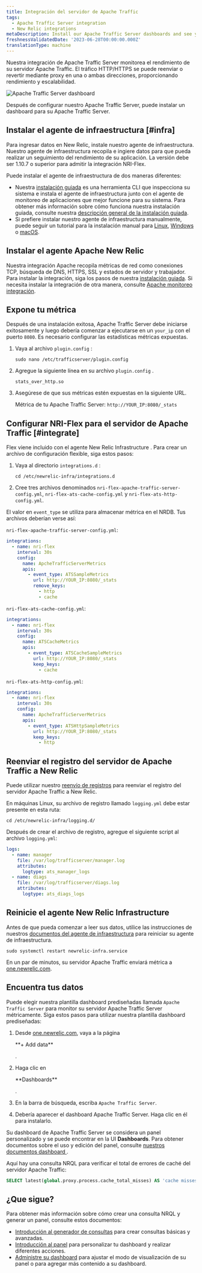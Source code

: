 ```yaml
---
title: Integración del servidor de Apache Traffic
tags:
  - Apache Traffic Server integration
  - New Relic integrations
metaDescription: Install our Apache Traffic Server dashboards and see your Apache Traffic Server  data in New Relic.
freshnessValidatedDate: '2023-06-28T00:00:00.000Z'
translationType: machine
---
```


Nuestra integración de Apache Traffic Server monitorea el rendimiento de su servidor Apache Traffic. El tráfico HTTP/HTTPS se puede reenviar o revertir mediante proxy en una o ambas direcciones, proporcionando rendimiento y escalabilidad.

<img
  title="Apache Traffic Server dashboard"
  alt="Apache Traffic Server dashboard"
  src="/images/infrastructure_screenshot-full_apache-traffic-server-dashboard.webp"
/>

<figcaption>
  Después de configurar nuestro Apache Traffic Server, puede instalar un dashboard para su Apache Traffic Server.
</figcaption>

## Instalar el agente de infraestructura [#infra]

Para ingresar datos en New Relic, instale nuestro agente de infraestructura. Nuestro agente de infraestructura recopila e ingiere datos para que pueda realizar un seguimiento del rendimiento de su aplicación. La versión debe ser 1.10.7 o superior para admitir la integración NRI-Flex.

Puede instalar el agente de infraestructura de dos maneras diferentes:

* Nuestra [instalación guiada](https://one.newrelic.com/nr1-core?state=4f81feab-35f7-e97e-9903-52510f8542bd) es una herramienta CLI que inspecciona su sistema e instala el agente de infraestructura junto con el agente de monitoreo de aplicaciones que mejor funcione para su sistema. Para obtener más información sobre cómo funciona nuestra instalación guiada, consulte nuestra [descripción general de la instalación guiada](/docs/infrastructure/host-integrations/installation/new-relic-guided-install-overview).
* Si prefiere instalar nuestro agente de infraestructura manualmente, puede seguir un tutorial para la instalación manual para [Linux](/docs/infrastructure/install-infrastructure-agent/linux-installation/install-infrastructure-monitoring-agent-linux), [Windows](/docs/infrastructure/install-infrastructure-agent/windows-installation/install-infrastructure-monitoring-agent-windows/) o [macOS](/docs/infrastructure/install-infrastructure-agent/macos-installation/install-infrastructure-monitoring-agent-macos/).

## Instalar el agente Apache New Relic

Nuestra integración Apache recopila métricas de red como conexiones TCP, búsqueda de DNS, HTTPS, SSL y estados de servidor y trabajador. Para instalar la integración, siga los pasos de nuestra [instalación guiada](https://one.newrelic.com/launcher/nr1-core.explorer?pane=eyJuZXJkbGV0SWQiOiJucjEtY29yZS5saXN0aW5nIn0=&cards%5B0%5D=eyJuZXJkbGV0SWQiOiJucjEtaW5zdGFsbC1uZXdyZWxpYy5ucjEtaW5zdGFsbC1uZXdyZWxpYyIsInBhdGgiOiJvaGkiLCJyZWNpcGVOYW1lIjoiYXBhY2hlLW9wZW4tc291cmNlLWludGVncmF0aW9uIiwiYWN0aXZlQ29tcG9uZW50IjoiVlRTT0NvbW1hbmQiLCJhY3RpdmVFbnZpcm9ubWVudCI6ImFwYWNoZS1vcGVuLXNvdXJjZS1pbnRlZ3JhdGlvbiJ9). Si necesita instalar la integración de otra manera, consulte [Apache monitoreo integración](/docs/infrastructure/host-integrations/host-integrations-list/apache-monitoring-integration/).

## Expone tu métrica

Después de una instalación exitosa, Apache Traffic Server debe iniciarse exitosamente y luego debería comenzar a ejecutarse en un `your_ip` con el puerto `8080`. Es necesario configurar las estadísticas métricas expuestas.

1. Vaya al archivo `plugin.config` :

   ```shell
   sudo nano /etc/trafficserver/plugin.config
   ```

2. Agregue la siguiente línea en su archivo `plugin.config` .

   ```
   stats_over_http.so
   ```

3. Asegúrese de que sus métricas estén expuestas en la siguiente URL.

   Métrica de tu Apache Traffic Server: `http://YOUR_IP:8080/_stats`

## Configurar NRI-Flex para el servidor de Apache Traffic [#integrate]

Flex viene incluido con el agente New Relic Infrastructure . Para crear un archivo de configuración flexible, siga estos pasos:

1. Vaya al directorio `integrations.d` :

   ```shell
   cd /etc/newrelic-infra/integrations.d
   ```

2. Cree tres archivos denominados `nri-flex-apache-traffic-server-config.yml`, `nri-flex-ats-cache-config.yml` y `nri-flex-ats-http-config.yml`.

El valor en `event_type` se utiliza para almacenar métrica en el NRDB. Tus archivos deberían verse así:

`nri-flex-apache-traffic-server-config.yml`:

```yml
integrations:
  - name: nri-flex
    interval: 30s
    config:
      name: ApcheTrafficServerMetrics
      apis:
        - event_type: ATSSampleMetrics
          url: http://YOUR_IP:8080/_stats 
          remove_keys:
            - http
            - cache
```

`nri-flex-ats-cache-config.yml`:

```yml
integrations:
  - name: nri-flex
    interval: 30s
    config:
      name: ATSCacheMetrics
      apis:
        - event_type: ATSCacheSampleMetrics
          url: http://YOUR_IP:8080/_stats 
          keep_keys:
          	- cache
```

`nri-flex-ats-http-config.yml`:

```yml
integrations:
  - name: nri-flex
    interval: 30s
    config:
      name: ApcheTrafficServerMetrics
      apis:
        - event_type: ATSHttpSampleMetrics
          url: http://YOUR_IP:8080/_stats 
          keep_keys:
          	- http
```

## Reenviar el registro del servidor de Apache Traffic a New Relic

Puede utilizar nuestro [reenvío de registros](/docs/logs/forward-logs/forward-your-logs-using-infrastructure-agent/) para reenviar el registro del servidor Apache Traffic a New Relic.

En máquinas Linux, su archivo de registro llamado `logging.yml` debe estar presente en esta ruta:

```shell
cd /etc/newrelic-infra/logging.d/
```

Después de crear el archivo de registro, agregue el siguiente script al archivo `logging.yml`:

```yml
logs:
  - name: manager
    file: /var/log/trafficserver/manager.log
    attributes:
      logtype: ats_manager_logs
  - name: diags
    file: /var/log/trafficserver/diags.log
    attributes:
      logtype: ats_diags_logs 
```

## Reinicie el agente New Relic Infrastructure

Antes de que pueda comenzar a leer sus datos, utilice las instrucciones de nuestros [documentos del agente de infraestructura](/docs/infrastructure/install-infrastructure-agent/manage-your-agent/start-stop-restart-infrastructure-agent/) para reiniciar su agente de infraestructura.

```shell
sudo systemctl restart newrelic-infra.service
```

En un par de minutos, su servidor Apache Traffic enviará métrica a [one.newrelic.com](https://one.newrelic.com).

## Encuentra tus datos

Puede elegir nuestra plantilla dashboard prediseñadas llamada `Apache Traffic Server` para monitor su servidor Apache Traffic Server métricamente. Siga estos pasos para utilizar nuestra plantilla dashboard prediseñadas:

1. Desde [one.newrelic.com](https://one.newrelic.com), vaya a la página

   <DNT>
     **+ Add data**
   </DNT>

   .

2. Haga clic en

   <DNT>
     **Dashboards**
   </DNT>

   .

3. En la barra de búsqueda, escriba `Apache Traffic Server`.

4. Debería aparecer el dashboard Apache Traffic Server. Haga clic en él para instalarlo.

Su dashboard de Apache Traffic Server se considera un panel personalizado y se puede encontrar en la UI <DNT>**Dashboards**</DNT>. Para obtener documentos sobre el uso y edición del panel, consulte [nuestros documentos dashboard ](/docs/query-your-data/explore-query-data/dashboards/introduction-dashboards).

Aquí hay una consulta NRQL para verificar el total de errores de caché del servidor Apache Traffic:

```sql
SELECT latest(global.proxy.process.cache_total_misses) AS 'cache misses' FROM ATSCacheSampleMetrics
```

## ¿Que sigue?

Para obtener más información sobre cómo crear una consulta NRQL y generar un panel, consulte estos documentos:

* [Introducción al generador de consultas](/docs/query-your-data/explore-query-data/query-builder/introduction-query-builder) para crear consultas básicas y avanzadas.
* [Introducción al panel](/docs/query-your-data/explore-query-data/dashboards/introduction-dashboards) para personalizar tu dashboard y realizar diferentes acciones.
* [Administre su dashboard](/docs/query-your-data/explore-query-data/dashboards/manage-your-dashboard) para ajustar el modo de visualización de su panel o para agregar más contenido a su dashboard.
